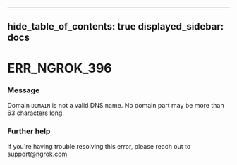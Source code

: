 

---
hide_table_of_contents: true
displayed_sidebar: docs
---


# ERR_NGROK_396

### Message
Domain `DOMAIN` is not a valid DNS name. No domain part may be more than 63 characters long.

<ErrorDetails error="err_ngrok_396" />



### Further help
If you're having trouble resolving this error, please reach out to [support@ngrok.com](mailto:support@ngrok.com?subject=Help%20with%20ERR_NGROK_396)

